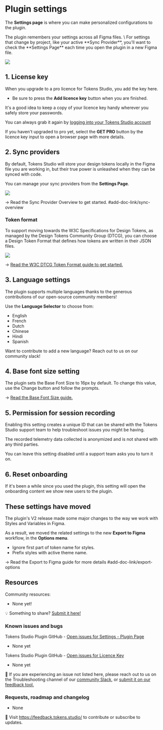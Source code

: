 # Plugin settings 
The **Settings page** is where you can make personalized configurations to the plugin. 


<Callout type="info" emoji="✦">
The plugin remembers your settings across all Figma files. \
For settings that change by project, like your active **Sync Provider**, you'll want to check the **Settings Page** each time you open the plugin in a new Figma file. 
</Callout>

![](/plugin-settings/settings-page-overview-v2-0.png)
## 1. License key 
When you upgrade to a pro licence for Tokens Studio, you add the key here. 
- Be sure to press the **Add licence key** button when you are finished. 

It's a good idea to keep a copy of your licence key handy wherever you safely store your passwords. 

You can always grab it again by [logging into your Tokens Studio account](https://account.tokens.studio/email-login)

If you haven't upgraded to pro yet, select the **GET PRO** button by the licence key input to open a browser page with more details. 

## 2. Sync providers
By default, Tokens Studio will store your design tokens locally in the Figma file you are working in, but their true power is unleashed when they can be synced with code. 

You can manage your sync providers from the **Settings Page**. 

![](/plugin-settings/settings-page-addNewSyncProvider-v2-0.png)

→ Read the Sync Provider Overview to get started. #add-doc-link/sync-overview  

### Token format
To support moving towards the W3C Specifications for Design Tokens, as managed by the Design Tokens Community Group (DTCG), you can choose a Design Token Format that defines how tokens are written in their JSON files. 

![](/plugin-settings/settings-page-tokenFormat-both-v2-0.png)

→ [Read the W3C DTCG Token Format guide to get started.](/token-format/token-format-view-change-dtcg)

## 3. Language settings
The plugin supports multiple languages thanks to the generous contributions of our open-source community members! 

Use the **Language Selector** to choose from:
- English
- French
- Dutch
- Chinese
- Hindi 
- Spanish

Want to contribute to add a new language? Reach out to us on our community slack!

## 4. Base font size setting
The plugin sets the Base Font Size to 16px by default. To change this value, use the Change button and follow the prompts. 

→ [Read the Base Font Size guide.](/plugin-settings/settings-base-font-size)

## 5. Permission for session recording
Enabling this setting creates a unique ID that can be shared with the Tokens Studio support team to help troubleshoot issues you might be having. 

The recorded telemetry data collected is anonymized and is not shared with any third parties. 

You can leave this setting disabled until a support team asks you to turn it on. 

## 6. Reset onboarding
If it's been a while since you used the plugin, this setting will open the onboarding content we show new users to the plugin. 

## These settings have moved
The plugin's V2 release made some major changes to the way we work with Styles and Variables in Figma. 

As a result, we moved the related settings to the new **Export to Figma** workflow, in the **Options menu**. 
- Ignore first part of token name for styles.
- Prefix styles with active theme name.

→ Read the Export to Figma guide for more details #add-doc-link/export-options  

## Resources

Community resources:
- None yet! 

💡 Something to share? [Submit it here!](https://feedback.tokens.studio/)

### Known issues and bugs
Tokens Studio Plugin GitHub - [Open issues for Settings - Plugin Page](https://github.com/tokens-studio/figma-plugin/labels/settings%20-%20plugin%20page)
- None yet

Tokens Studio Plugin GitHub - [Open issues for Licence Key](https://github.com/tokens-studio/figma-plugin/labels/Licence%20Key)
- None yet

🐞 If you are experiencing an issue not listed here, please reach out to us on the Troubleshooting channel of our [community Slack](https://tokens.studio/slack), or [submit it on our feedback tool.](https://feedback.tokens.studio/ ) 

### Requests, roadmap and changelog
- None 

💌 Visit https://feedback.tokens.studio/ to contribute or subscribe to updates.

